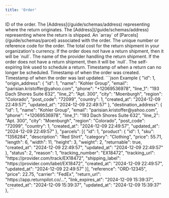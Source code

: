 ```yaml
---
title: 'Order'
---
```


<ResponseField name="id" type="integer" required>
    ID of the order.
</ResponseField>

<ResponseField name="origin_address" type="array" required>
    The [Address](/guide/schemas/address) representing where the return originates.
</ResponseField>

<ResponseField name="destination_address" type="array" required>
    The [Address](/guide/schemas/address) representing where the return is shipped.
</ResponseField>

<ResponseField name="parcels" type="array" required>
    An `array` of [Parcels](/guide/schemas/parcel) associated with the order.
</ResponseField>

<ResponseField name="reference" type="string" required>
    The unique number or reference code for the order.
</ResponseField>

<ResponseField name="price" type="decimal">
    The total cost for the return shipment in your organization's currency. If the order does not have a return shipment, then it will be `null`.
</ResponseField>

<ResponseField name="carrier" type="string">
    The name of the provider handling the return shipment. If the order does not have a return shipment, then it will be `null`.
</ResponseField>

<ResponseField name="return_url" type="string" required>
    The self-expiring link used to schedule a return.
</ResponseField>

<ResponseField name="link_expires_at" type="string" required>
    Timestamp of when a return can no longer be scheduled.
</ResponseField>

<ResponseField name="created_at" type="string" required>
    Timestamp of when the order was created.
</ResponseField>

<ResponseField name="updated_at" type="string" required>
    Timestamp of when the order was last updated.
</ResponseField>

<ResponseExample>
    ```json Example
    {
        "id": 1,
        "origin_address": {
            "id": 1,
            "name": "Kohler Group",
            "email": "parisian.kristoffer@yahoo.com",
            "phone": "+12069536978",
            "line_1": "193 Dach Shores Suite 632",
            "line_2": "Apt. 300",
            "city": "Moenburgh",
            "region": "Colorado",
            "post_code": "72099",
            "country": 1,
            "created_at": "2024-12-09 22:49:57",
            "updated_at": "2024-12-09 22:49:57"
        },
        "destination_address": {
            "id": 1,
            "name": "Kohler Group",
            "email": "parisian.kristoffer@yahoo.com",
            "phone": "+12069536978",
            "line_1": "193 Dach Shores Suite 632",
            "line_2": "Apt. 300",
            "city": "Moenburgh",
            "region": "Colorado",
            "post_code": "72099",
            "country": 1,
            "created_at": "2024-12-09 22:49:57",
            "updated_at": "2024-12-09 22:49:57"
        },
        "parcels": [{
            "id": 1,
            "product": {
                "id": 1,
                "sku": "1356284",
                "description": "Red Shirt",
                "category": "Clothing",
                "price": 55.71,
                "length": 6,
                "width": 11,
                "height": 3,
                "weight": 2,
                "returnable": true,
                "created_at": "2024-12-09 22:49:57",
                "updated_at": "2024-12-09 22:49:57"
            },
            "status": 2,
            "reason": 1,
            "tracking_number": "EX18472",
            "tracking_url": "https://provider.com/track/EX18472",
            "shipping_label": "https://provider.com/label/EX18472",
            "created_at": "2024-12-09 22:49:57",
            "updated_at": "2024-12-09 22:49:57"
        }],
        "reference": "ORD-12345",
        "price": 22.75,
        "carrier": "FedEx",
        "return_url": "https://app.returnpilot.co/...",
        "link_expires_at": "2024-12-09 15:39:37",
        "created_at": "2024-12-09 15:39:37",
        "updated_at": "2024-12-09 15:39:37"
    },
    ```
</ResponseExample>